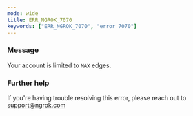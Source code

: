 ```yaml
---
mode: wide
title: ERR_NGROK_7070
keywords: ["ERR_NGROK_7070", "error 7070"]
---
```


### Message

Your account is limited to `MAX` edges.

### Further help

If you're having trouble resolving this error, please reach out to [support@ngrok.com](mailto:support@ngrok.com?subject=Help%20with%20ERR_NGROK_7070)

